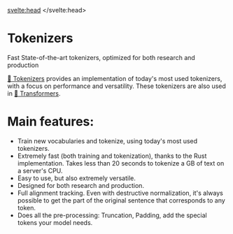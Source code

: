 <script lang="ts">
let fw: "pt" | "tf" = "pt";
onMount(() => {
    const urlParams = new URLSearchParams(window.location.search);
    fw = urlParams.get("fw") || "pt";
});
</script>
<svelte:head>
  <meta name="hf:doc:metadata" content={JSON.stringify(metadata)} >
</svelte:head>
<!-- DISABLE-FRONTMATTER-SECTIONS -->

# Tokenizers

Fast State-of-the-art tokenizers, optimized for both research and
production

[🤗 Tokenizers](https://github.com/huggingface/tokenizers) provides an
implementation of today's most used tokenizers, with a focus on
performance and versatility. These tokenizers are also used in [🤗 Transformers](https://github.com/huggingface/transformers).

# Main features:

- Train new vocabularies and tokenize, using today's most used tokenizers.
- Extremely fast (both training and tokenization), thanks to the Rust implementation. Takes less than 20 seconds to tokenize a GB of text on a server's CPU.
- Easy to use, but also extremely versatile.
- Designed for both research and production.
- Full alignment tracking. Even with destructive normalization, it's always possible to get the part of the original sentence that corresponds to any token.
- Does all the pre-processing: Truncation, Padding, add the special tokens your model needs.
